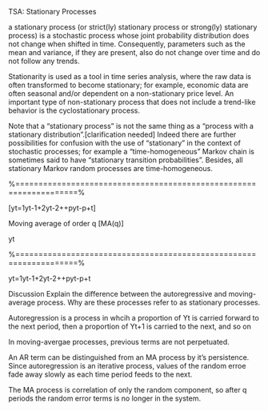 TSA: Stationary Processes
 
 
 
 a stationary process (or strict(ly) stationary process or strong(ly) stationary process) is a stochastic process whose joint probability distribution does not change when shifted in time. Consequently, parameters such as the mean and variance, if they are present, also do not change over time and do not follow any trends.
 
Stationarity is used as a tool in time series analysis, where the raw data is often transformed to become stationary; for example, economic data are often seasonal and/or dependent on a non-stationary price level. An important type of non-stationary process that does not include a trend-like behavior is the cyclostationary process.
 
Note that a "stationary process" is not the same thing as a "process with a stationary distribution".[clarification needed] Indeed there are further possibilities for confusion with the use of "stationary" in the context of stochastic processes; for example a "time-homogeneous" Markov chain is sometimes said to have "stationary transition probabilities". Besides, all stationary Markov random processes are time-homogeneous.


%===================================================================%
\subsection*{Autoregression}
 
 
\[yt=1yt-1+2yt-2++pyt-p+t\]
 
  
Moving average of order q [MA(q)]
 
 yt
 
%===================================================================% 
\subsection*{ARMA processes}
 
yt=1yt-1+2yt-2++pyt-p+t
 
 
Discussion
Explain the difference between the autoregressive and moving-average process. Why are these processes refer to as stationary processes.
 
Autoregression is a process in whcih a proportion of Yt is carried forward to the next period, then a proportion of Yt+1 is carried to the next, and so on
 
In moving-avergae processes, previous terms are not perpetuated.

An AR term can be distinguished from an MA process by it's persistence. Since autoregression is an iterative process, values of the random
erroe fade away slowly as each time period feeds to the next.
 
The MA process is correlation of only the random component, so after q periods the random error terms is no longer in the system.
